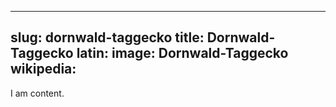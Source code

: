 
---
slug: dornwald-taggecko
title: Dornwald-Taggecko
latin:
image: Dornwald-Taggecko
wikipedia: 
---

I am content.
